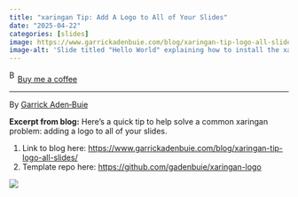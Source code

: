 ```yaml
---
title: "xaringan Tip: Add A Logo to All of Your Slides"
date: "2025-04-22"
categories: [slides]
image: https://www.garrickadenbuie.com/blog/xaringan-tip-logo-all-slides/xaringan-logo-all-slides.png
image-alt: 'Slide titled "Hello World" explaining how to install the xaringan package in R using devtools::install_github("yihui/xaringan"). Instructions mention using RStudio IDE, creating a Ninja Presentation from a template, and using the Infinite Moon Reader addin. A red hex sticker with an eye icon and the word "xaringan" is in the top right corner with a black arrow pointing to it.'
---
```


<link href="https://fonts.googleapis.com/css?family=Cookie" rel="stylesheet"><a class="bmc-button" target="_blank" href="https://www.buymeacoffee.com/JoscelinRocha">![Buy me a coffee](https://cdn.buymeacoffee.com/buttons/bmc-new-btn-logo.svg){alt="Buy me a coffee" width="15" height="21"}Buy me a coffee</a>

------------------------------------------------------------------------

By [Garrick Aden‑Buie](https://www.garrickadenbuie.com/blog/xaringan-tip-logo-all-slides/)

**Excerpt from blog:** Here's a quick tip to help solve a common xaringan problem: adding a logo to all of your slides.

1.  Link to blog here: <https://www.garrickadenbuie.com/blog/xaringan-tip-logo-all-slides/>
2.  Template repo here: <https://github.com/gadenbuie/xaringan-logo>

![](https://www.garrickadenbuie.com/blog/xaringan-tip-logo-all-slides/xaringan-logo-all-slides.png){fig-alt="Slide titled \"Hello World\" explaining how to install the xaringan package in R using devtools::install_github(\"yihui/xaringan\"). Instructions mention using RStudio IDE, creating a Ninja Presentation from a template, and using the Infinite Moon Reader addin. A red hex sticker with an eye icon and the word \"xaringan\" is in the top right corner with a black arrow pointing to it."}

